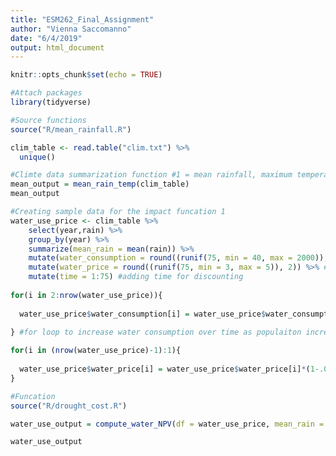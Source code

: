 ```yaml
---
title: "ESM262_Final_Assignment"
author: "Vienna Saccomanno"
date: "6/4/2019"
output: html_document
---
```


```r
knitr::opts_chunk$set(echo = TRUE)
```

```r
#Attach packages
library(tidyverse)

#Source functions
source("R/mean_rainfall.R")
```


```r
clim_table <- read.table("clim.txt") %>% 
  unique()

```

```r
#Climte data summarization function #1 = mean rainfall, maximum temperature and minimum temperature by year
mean_output = mean_rain_temp(clim_table)
mean_output
```

```r

#Creating sample data for the impact funcation 1
water_use_price <- clim_table %>% 
    select(year,rain) %>% 
    group_by(year) %>% 
    summarize(mean_rain = mean(rain)) %>% 
    mutate(water_consumption = round((runif(75, min = 40, max = 2000)), 2)) %>% #annual water usage data generation (HCF)
    mutate(water_price = round((runif(75, min = 3, max = 5)), 2)) %>% #water price in SB per hectare cubic feet (HCF)
    mutate(time = 1:75) #adding time for discounting
    
for(i in 2:nrow(water_use_price)){
  
  water_use_price$water_consumption[i] = water_use_price$water_consumption[i-1] + water_use_price$water_consumption[i-1]*0.005
  
} #for loop to increase water consumption over time as populaiton increases in 

for(i in (nrow(water_use_price)-1):1){
  
  water_use_price$water_price[i] = water_use_price$water_price[i]*(1-.025)^(nrow(water_use_price)-i)
}

#Funcation
source("R/drought_cost.R")

water_use_output = compute_water_NPV(df = water_use_price, mean_rain = mean_rain, water_consumption = water_consumption, water_price = water_price, time = time)

water_use_output

```

